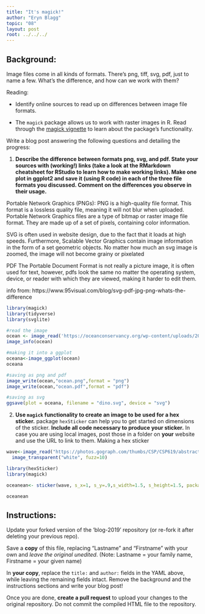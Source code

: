 ```yaml
---
title: "It's magick!"
author: "Eryn Blagg"
topic: "08"
layout: post
root: ../../../
---
```


## Background:

Image files come in all kinds of formats. There's png, tiff, svg, pdf, just to name a few. What's the difference, and how can we work with them?

Reading: 

  - Identify online sources to read up on differences between image file formats. 

  - The `magick` package allows us to work with raster images in R. Read through the  [magick vignette](https://cran.r-project.org/web/packages/magick/vignettes/intro.html) to learn about the package's functionality.

Write a blog post answering the following questions and detailing the progress: 

1. **Describe the difference between formats png, svg, and pdf. State your sources with (working!) links (take a look at the RMarkdown cheatsheet for RStudio to learn how to make working links). Make one plot in ggplot2 and save it (using R code) in each of the three file formats you discussed. Comment on the differences you observe in their usage.**

Portable Network Graphics (PNGs): PNG is a high-quality file format. This format is a lossless quality file, meaning it will not blur when uploaded. Portable Network Graphics files are a type of bitmap or raster image file format. They are made up of a set of pixels, containing color information. 

SVG is often used in website design, due to the fact that it loads at high speeds. Furthermore, Scalable Vector Graphics contain image information in the form of a set geometric objects. No matter how much an svg image is zoomed, the image will not become grainy or pixelated 

PDF The Portable Document Format is not really a picture image, it is often used for text, however, pdfs look the same no matter the operating system, device, or reader with which they are viewed, making it harder to edit them. 

info from: https://www.95visual.com/blog/svg-pdf-jpg-png-whats-the-difference

```r
library(magick)
library(tidyverse)
library(svglite)
```

```r
#read the image
ocean <- image_read('https://oceanconservancy.org/wp-content/uploads/2017/04/gulf-1600x1067.jpg')
image_info(ocean)
```

```r
#making it into a ggplot 
oceana<-image_ggplot(ocean)
oceana
```

```r
#saving as png and pdf
image_write(ocean,"ocean.png",format = "png")
image_write(ocean,"ocean.pdf",format = "pdf")
```

```r
#saving as svg
ggsave(plot = oceana, filename = "dino.svg", device = "svg")
```


2. **Use `magick` functionality to create an image to be used for a hex sticker.**  package `hexSticker` can help you to get started on dimensions of the sticker. **Include all code necessary to produce your sticker.** In case you are using local images, post those in a folder on **your** website and use the URL to link to them.
Making a hex sticker 
```r
wave<-image_read("https://photos.gograph.com/thumbs/CSP/CSP619/abstract-color-swirl-wave-vector-clipart_k6193211.jpg")%>%
  image_transparent("white", fuzz=10)
```


```r
library(hexSticker)
library(magick)
```

```r
oceanean<- sticker(wave, s_x=1, s_y=.9,s_width=1.5, s_height=1.5, package = "Oceanic", p_size=15, p_color = "lightsteelblue4", h_color="lightseagreen", h_size=3.5, p_family = 'mono', h_fill="seashell2")
```

```r
oceanean
```

## Instructions:

Update your forked version of the 'blog-2019' repository (or re-fork it after deleting your previous repo).

Save a **copy** of this file, replacing "Lastname" and "Firstname" with your own and *leave the original unedited*. (Note: Lastname = your family name, Firstname = your given name)

In **your copy**, replace the `title:` and `author:` fields in the YAML above, while leaving the remaining fields intact. Remove the background and the instructions sections and write your blog post! 

Once you are done, **create a pull request** to upload your changes to the original repository. Do not commit the compiled HTML file to the repository.
